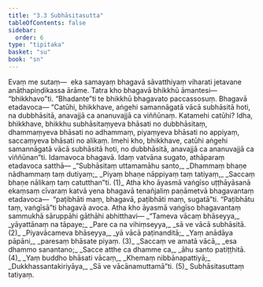 ```yaml
---
title: "3.3 Subhāsitasutta"
tableOfContents: false
sidebar:
  order: 6
type: "tipitaka"
basket: "su"
book: "sn"
---
```



<DynamicBreadcrumb />

<Paragraph number="519" book="sn">
Evaṃ me sutaṃ—  eka samayaṃ bhagavā sāvatthiyaṃ viharati jetavane anāthapiṇḍikassa ārāme. Tatra kho bhagavā bhikkhū āmantesi—  “bhikkhavo”ti. “Bhadante”ti te bhikkhū bhagavato paccassosuṃ. Bhagavā etadavoca—
</Paragraph>

<Paragraph number="520" book="sn">
“Catūhi, bhikkhave, aṅgehi samannāgatā vācā subhāsitā hoti, na dubbhāsitā, anavajjā ca ananuvajjā ca viññūnaṃ. Katamehi catūhi? Idha, bhikkhave, bhikkhu subhāsitaṃyeva bhāsati no dubbhāsitaṃ, dhammaṃyeva bhāsati no adhammaṃ, piyaṃyeva bhāsati no appiyaṃ, saccaṃyeva bhāsati no alikaṃ. Imehi kho, bhikkhave, catūhi aṅgehi samannāgatā vācā subhāsitā hoti, no dubbhāsitā, anavajjā ca ananuvajjā ca viññūnan”ti. Idamavoca bhagavā. Idaṃ vatvāna sugato, athāparaṃ etadavoca satthā—
</Paragraph>

<Division number="453" book="sn" bookNo="18" page="344">

<Paragraph number="521" type="verses" book="sn">
_“Subhāsitaṃ uttamamāhu santo,_  
_Dhammaṃ bhaṇe nādhammaṃ taṃ dutiyaṃ;_  
_Piyaṃ bhaṇe nāppiyaṃ taṃ tatiyaṃ,_  
_Saccaṃ bhaṇe nālikaṃ taṃ catutthan”ti. (1)_  

</Paragraph>

<Paragraph number="522" book="sn">
Atha kho āyasmā vaṅgīso uṭṭhāyāsanā ekaṃsaṃ cīvaraṃ katvā yena bhagavā tenañjaliṃ paṇāmetvā bhagavantaṃ etadavoca—  “paṭibhāti maṃ, bhagavā, paṭibhāti maṃ, sugatā”ti. “Paṭibhātu taṃ, vaṅgīsā”ti bhagavā avoca. Atha kho āyasmā vaṅgīso bhagavantaṃ sammukhā sāruppāhi gāthāhi abhitthavi—
</Paragraph>

</Division>
<Division number="454" book="sn" bookNo="18" page="344">

<Paragraph number="523" type="verses" book="sn">
_“Tameva vācaṃ bhāseyya,_  
_yāyattānaṃ na tāpaye;_  
_Pare ca na vihiṃseyya,_  
_sā ve vācā subhāsitā. (2)_  

</Paragraph>

</Division>
<Division number="455" book="sn" bookNo="18" page="344">

<Paragraph number="524" type="verses" book="sn">
_Piyavācameva bhāseyya,_  
_yā vācā paṭinanditā;_  
_Yaṃ anādāya pāpāni,_  
_paresaṃ bhāsate piyaṃ. (3)_  

</Paragraph>

</Division>
<Division number="456" book="sn" bookNo="18" page="344">

<Paragraph number="525" type="verses" book="sn">
_Saccaṃ ve amatā vācā,_  
_esa dhammo sanantano;_  
_Sacce atthe ca dhamme ca,_  
_āhu santo patiṭṭhitā. (4)_  

</Paragraph>

</Division>
<Division number="457" book="sn" bookNo="18" page="345">

<Paragraph number="526" type="verses" book="sn">
_Yaṃ buddho bhāsati vācaṃ,_  
_Khemaṃ nibbānapattiyā;_  
_Dukkhassantakiriyāya,_  
_Sā ve vācānamuttamā”ti. (5)_  


</Paragraph>
</Division>

<Paragraph number="527" type="center" book="sn">
Subhāsitasuttaṃ tatiyaṃ.
</Paragraph>